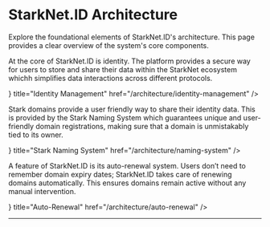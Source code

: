 # StarkNet.ID Architecture

Explore the foundational elements of StarkNet.ID's architecture. This page provides a clear overview of the system's core components.


At the core of StarkNet.ID is identity. The platform provides a secure way for users to store and share their data within the StarkNet ecosystem whichh simplifies data interactions across different protocols.

<Cards>
  <Card
    icon={<IdCardIcon />}
    title="Identity Management"
    href="/architecture/identity-management"
  />
</Cards>

Stark domains provide a user friendly way to share their identity data. This is provided by the Stark Naming System which guarantees unique and user-friendly domain registrations, making sure that a domain is unmistakably tied to its owner.

<Cards>
  <Card
    icon={<LinkIcon />}
    title="Stark Naming System"
    href="/architecture/naming-system"
  />
</Cards>

A feature of StarkNet.ID is its auto-renewal system. Users don’t need to remember domain expiry dates; StarkNet.ID takes care of renewing domains automatically. This ensures domains remain active without any manual intervention.

<Cards>
  <Card
    icon={<WarningIcon />}
    title="Auto-Renewal"
    href="/architecture/auto-renewal"
  />
</Cards>

---
